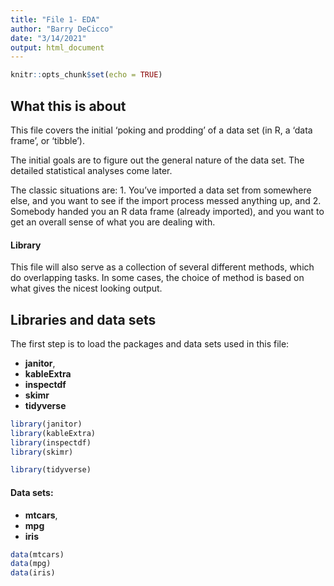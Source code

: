 ---
title: "File 1- EDA"
author: "Barry DeCicco"
date: "3/14/2021"
output: html_document
---

```{r setup, include=FALSE}
knitr::opts_chunk$set(echo = TRUE)
```

## What this is about

This file covers the initial 'poking and prodding' of a data set (in R, a 'data frame', or 'tibble').

The initial goals are to figure out the general nature of the data set.  The detailed statistical analyses come later.

The classic situations are:
1. You've imported a data set from somewhere else, and you want to see if the import process messed anything up, and 
2. Somebody handed you an R data frame (already imported), and you want to get an overall sense of what you are dealing with.

#### Library

This file will also serve as a collection of several different methods, which do overlapping tasks.  In some cases, the choice of method is based on what gives the nicest looking output.


## Libraries and data sets

The first step is to load the packages and data sets used in this file:

- **janitor**, 
- **kableExtra** 
- **inspectdf**
- **skimr**
- **tidyverse**


```{r libraries, echo=FALSE}
library(janitor)
library(kableExtra)
library(inspectdf)
library(skimr)

library(tidyverse)

```

#### Data sets:

- **mtcars**, 
- **mpg** 
- **iris**


```{r data_sets, echo=FALSE}

data(mtcars)
data(mpg)
data(iris)

```



